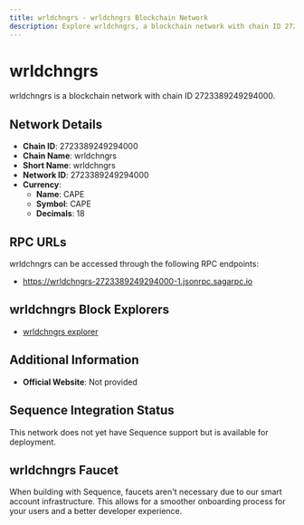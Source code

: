 ```yaml
--- 
title: wrldchngrs - wrldchngrs Blockchain Network
description: Explore wrldchngrs, a blockchain network with chain ID 2723389249294000. Learn about its native currency, CAPE, and how to interact with the network.
---
```


# wrldchngrs

wrldchngrs is a blockchain network with chain ID 2723389249294000.

## Network Details

- **Chain ID**: 2723389249294000
- **Chain Name**: wrldchngrs
- **Short Name**: wrldchngrs
- **Network ID**: 2723389249294000
- **Currency**: 
  - **Name**: CAPE
  - **Symbol**: CAPE
  - **Decimals**: 18

## RPC URLs

wrldchngrs can be accessed through the following RPC endpoints:

- https://wrldchngrs-2723389249294000-1.jsonrpc.sagarpc.io

## wrldchngrs Block Explorers

- [wrldchngrs explorer](https://wrldchngrs-2723389249294000-1.sagaexplorer.io)

## Additional Information

- **Official Website**: Not provided

## Sequence Integration Status

This network does not yet have Sequence support but is available for deployment.

## wrldchngrs Faucet

When building with Sequence, faucets aren't necessary due to our smart account infrastructure. This allows for a smoother onboarding process for your users and a better developer experience.
